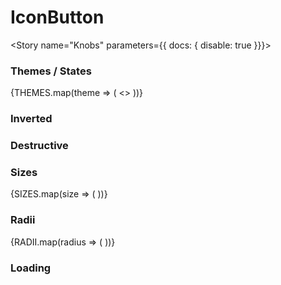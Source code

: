 


<Meta title="Components/Interactive/IconButton" decorators={[withKnobs]} component={IconButton} />

# IconButton

<ImportPath component={IconButton} section="interactive" />

<Story name="Knobs" parameters={{ docs: { disable: true }}}>
  <div className={boolean("Inverted", false) ? 'inverted' : ''}>
    <IconButton
      isDestructive={boolean('isDestructive', false)}
      isActive={boolean('isActive', false)}
      disabled={boolean('disabled', false)}
      isLoading={boolean('isLoading', false)}
      theme={options('theme', arrayToOptions(THEMES), undefined, {
        display: 'inline-radio',
      })}
      size={options('size', arrayToOptions(SIZES), undefined, {
        display: 'inline-radio',
      })}
      radius={options('radius', arrayToOptions(RADII), undefined, {
        display: 'inline-radio',
      })}
      label={text('label', undefined)}
      Icon={StarFilledIcon}
    />
  </div>
</Story>

<Preview isExpanded>
  <IconButton
    Icon={StarFilledIcon}
  />
</Preview>

<Props of={IconButton} />

### Themes / States

<Preview>
  <Story name="Themes / States">
    <StoryWrapper>
      {THEMES.map(theme => (
        <>
          <StoryItem>
            <IconButton
              theme={theme}
              Icon={Icons[0]}
          />
          </StoryItem>
          <StoryItem>
            <IconButton
              theme={theme}
              isActive
              Icon={Icons[0]}
          />
          </StoryItem>
          <StoryItem>
            <IconButton
              disabled
              theme={theme}
              Icon={Icons[0]}
          />
          </StoryItem>
        </>
      ))}
    </StoryWrapper>
  </Story>
</Preview>

### Inverted

<Preview>
  <Story name="Inverted">
    <div className="inverted bgColor--blue padding--all rounded--all">
    <StoryWrapper>
      <StoryItem>
        <IconButton
          theme="ghost"
          Icon={Icons[0]}
      />
      </StoryItem>
      <StoryItem>
        <IconButton
          theme="ghost"
          isActive
          Icon={Icons[0]}
      />
      </StoryItem>
      <StoryItem>
        <IconButton
          disabled
          theme="ghost"
          Icon={Icons[0]}
      />
      </StoryItem>
    </StoryWrapper>
    </div>
  </Story>
</Preview>



### Destructive

<Preview>
  <Story name="Destructive">
    <StoryWrapper>
      <StoryItem>
        <IconButton
          isDestructive
          Icon={Icons[0]}
      />
      </StoryItem>
      <StoryItem>
        <IconButton
          isDestructive
          isActive
          Icon={Icons[0]}
      />
      </StoryItem>
      <StoryItem>
        <IconButton
          disabled
          isDestructive
          Icon={Icons[0]}
      />
      </StoryItem>
    </StoryWrapper>
  </Story>
</Preview>


### Sizes

<Preview>
  <Story name="Sizes">
    <StoryWrapper>
    {SIZES.map(size => (
      <StoryItem>
        <IconButton
          size={size}
          Icon={Icons[0]}
        />
      </StoryItem>
    ))}
    </StoryWrapper>
  </Story>
</Preview>

### Radii

<Preview>
  <Story name="Radii">
    <StoryWrapper>
    {RADII.map(radius => (
      <StoryItem>
        <IconButton
          theme={THEMES[0]}
          radius={radius}
          Icon={Icons[0]}
        />
      </StoryItem>
    ))}
    </StoryWrapper>
  </Story>
</Preview>


### Loading

<Preview>
  <Story name="Loading">
    <StoryWrapper>
      <StoryItem>
        <IconButton
          isLoading
          Icon={Icons[0]}
        />
      </StoryItem>
      <StoryItem>
        <IconButton
          isDestructive
          isLoading
          Icon={Icons[0]}
        />
      </StoryItem>
    </StoryWrapper>
  </Story>
</Preview>